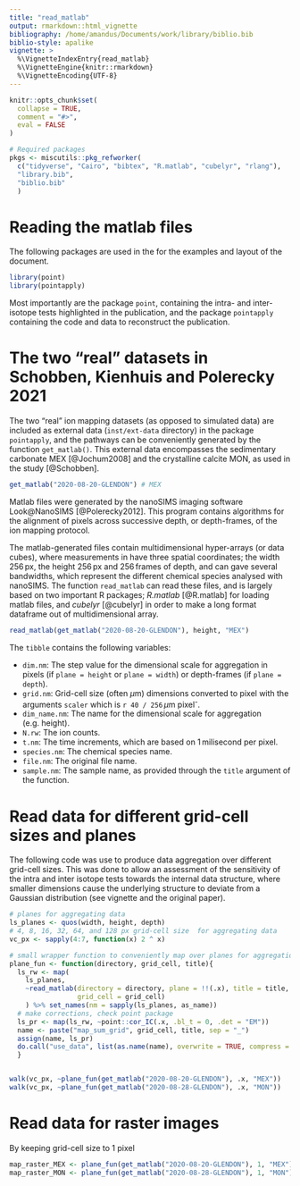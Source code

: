 ```yaml
---
title: "read_matlab"
output: rmarkdown::html_vignette
bibliography: /home/amandus/Documents/work/library/biblio.bib
biblio-style: apalike
vignette: >
  %\VignetteIndexEntry{read_matlab}
  %\VignetteEngine{knitr::rmarkdown}
  %\VignetteEncoding{UTF-8}
---
```


```r
knitr::opts_chunk$set(
  collapse = TRUE,
  comment = "#>",
  eval = FALSE
)
```


```r

# Required packages
pkgs <- miscutils::pkg_refworker(
  c("tidyverse", "Cairo", "bibtex", "R.matlab", "cubelyr", "rlang"),
  "library.bib",
  "biblio.bib"
  )     

```


# Reading the matlab files

The following packages are used in the for the examples and layout of the document. 


```r
library(point)
library(pointapply)
```


Most importantly are the package `point`, containing the intra- and inter-isotope tests highlighted in the publication, and the package `pointapply` containing the code and data to reconstruct the publication.


# The two "real" datasets in Schobben, Kienhuis and Polerecky 2021

The two "real" ion mapping datasets (as opposed to simulated data) are included as external data (`inst/ext-data` directory) in the package  `pointapply`, and the pathways can be conveniently generated by the function `get_matlab()`. This external data encompasses the sedimentary carbonate MEX [@Jochum2008] and the crystalline calcite MON, as used in the study [@Schobben].


```r

get_matlab("2020-08-20-GLENDON") # MEX 

```


Matlab files were generated by the nanoSIMS imaging software Look\@NanoSIMS [@Polerecky2012]. This program contains algorithms for the alignment of pixels across successive depth, or depth-frames, of the ion mapping protocol. 

The matlab-generated files contain multidimensional hyper-arrays (or data cubes), where measurements in have three spatial coordinates; the width $256\,\text{px}$, the height $256\,\text{px}$ and $256\,\text{frames}$ of depth, and can gave several bandwidths, which represent the different chemical species analysed with nanoSIMS. The function `read_matlab` can read these files, and is largely based on two important R packages; *R.matlab* [@R.matlab] for loading matlab files, and *cubelyr* [@cubelyr] in order to make a long format dataframe out of multidimensional array.


```r

read_matlab(get_matlab("2020-08-20-GLENDON"), height, "MEX")

```

The `tibble` contains the following variables:

* `dim.nm`: The step value for the dimensional scale for aggregation in pixels (if `plane = height` or `plane = width`) or depth-frames (if `plane = depth`).  
* `grid.nm`: Grid-cell size (often $\mu$m) dimensions converted to pixel with the arguments `scaler` which is `r 40 / 256`$\,\mu$m pixel^-^.
* `dim_name.nm`: The name for the dimensional scale for aggregation (e.g. height).
* `N.rw`: The ion counts.
* `t.nm`: The time increments, which are based on $1\,$milisecond per pixel. 
* `species.nm`: The chemical species name.
* `file.nm`: The original file name.
* `sample.nm`: The sample name, as provided through the `title` argument of the function.

# Read data for different grid-cell sizes and planes

The following code was use to produce data aggregation over different grid-cell sizes. This was done to allow an assessment of the sensitivity of the intra and inter isotope tests towards the internal data structure, where smaller dimensions cause the underlying structure to deviate from a Gaussian distribution (see vignette and the original paper). 


```r

# planes for aggregating data
ls_planes <- quos(width, height, depth)
# 4, 8, 16, 32, 64, and 128 px grid-cell size  for aggregating data
vc_px <- sapply(4:7, function(x) 2 ^ x)

# small wrapper function to conveniently map over planes for aggregation
plane_fun <- function(directory, grid_cell, title){ 
  ls_rw <- map(
    ls_planes, 
    ~read_matlab(directory = directory, plane = !!(.x), title = title, 
                 grid_cell = grid_cell)
    ) %>% set_names(nm = sapply(ls_planes, as_name))
  # make corrections, check point package
  ls_pr <- map(ls_rw, ~point::cor_IC(.x, .bl_t = 0, .det = "EM"))
  name <- paste("map_sum_grid", grid_cell, title, sep = "_")
  assign(name, ls_pr)
  do.call("use_data", list(as.name(name), overwrite = TRUE, compress = "xz"))
  }


walk(vc_px, ~plane_fun(get_matlab("2020-08-20-GLENDON"), .x, "MEX"))
walk(vc_px, ~plane_fun(get_matlab("2020-08-28-GLENDON"), .x, "MON"))

```



# Read data for raster images

By keeping grid-cell size to 1 pixel


```r

map_raster_MEX <- plane_fun(get_matlab("2020-08-20-GLENDON"), 1, "MEX")
map_raster_MON <- plane_fun(get_matlab("2020-08-28-GLENDON"), 1, "MON")


```
